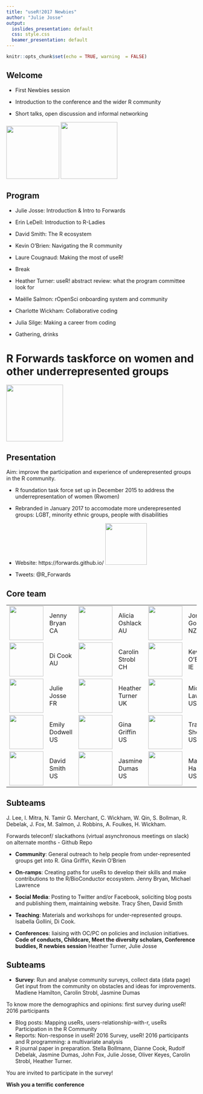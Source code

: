 ```yaml
---
title: "useR!2017 Newbies"
author: "Julie Josse"
output:
  ioslides_presentation: default
  css: style.css
  beamer_presentation: default
---
```


```r
knitr::opts_chunk$set(echo = TRUE, warning  = FALSE)
```


## Welcome



- First Newbies session

- Introduction to the conference and the wider R community

- Short talks, open discussion and informal networking

<img height = "140" src="user2017logo.jpg">
<img height = "150" src="Rlogo.png">

## Program

- Julie Josse: Introduction & Intro to Forwards
- Erin LeDell: Introduction to R-Ladies
- David Smith: The R ecosystem
- Kevin O’Brien: Navigating the R community
- Laure Cougnaud: Making the most of useR!
- Break

- Heather Turner: useR! abstract review: what the program committee look for
- Maëlle Salmon: rOpenSci onboarding system and community
- Charlotte Wickham: Collaborative coding
- Julia Silge: Making a career from coding

- Gathering, drinks 

# R Forwards taskforce on women and other underrepresented groups

<img height = "150" src="logo.png">

## Presentation
   Aim: improve the participation and experience of underepresented groups in the R community.
 
- R foundation task force set up in December 2015 to address the underrepresentation of women (Rwomen)

<!--There is a gender gap in both user and developer communities
Women in R Taskforce has been established to address this.-->

- Rebranded in January 2017 to accomodate more underepresented groups: LGBT, minority ethnic groups, people with disabilities 

- Website: https://forwards.github.io/
<img height = "110" src="Rforwardswebsite.png"></td>
- Tweets: @R_Forwards

## Core team

<div align = "center">
<table id="nogrid">
<tr>
<td style="width:130px"><img height = "90" src="jenny_bryan.jpg"></td>
<td>Jenny Bryan</br>CA</td>
<td><img height = "90" src="alicia_oshlack.jpg"></td>
<td> Alicia Oshlack</br>AU</td>
<td><img height = "90" src="jonathangodfrey.jpg"></td>
<td>Jonathan Godfrey</br>NZ</td>
</tr>

<tr>
<td><img height = "90" src="di_cook.jpg"></td>
<td> Di Cook</br>AU</td>
<td><img height = "90" src="carolin_strobl.jpg"></td>
<td> Carolin Strobl</br>CH</td>
<td><img height = "90" src="kevin_obrien.jpg"></td>
<td> Kevin O'Brien</br>IE</td>
</tr>

<tr>
<td><img height = "90" src="julie_josse.jpg"></td>
<td>Julie Josse</br>FR</td>
<td><img height = "90" src="heather_turner.jpg"></td>
<td> Heather Turner</br>UK</td>
<td><img height = "90" src="michael_lawrence.jpg"></td>
<td> Michael Lawrence</br>US</td>
</tr>

<tr>
<td><img height = "90" src="emilydodwell.jpg"></td>
<td>Emily Dodwell</br>US</td>
<td><img height = "90" src="ginagriffin.jpeg"></td>
<td> Gina Griffin</br>US</td>
<td><img height = "90" src="tracyshen.jpg"></td>
<td> Tracy Shen </br>US</td>
</tr>

<tr>
<td><img height = "90" src="davidsmith.jpg"></td>
<td>David Smith </br>US</td>
<td><img height = "90" src="jasminedumas.jpg"></td>
<td>Jasmine Dumas</br>US</td>
<td><img height = "90" src="madlenehamilton.jpg"></td>
<td> Madlene Hamilton  </br>US</td>
</tr>
</table> 
</div>

## Subteams {.smaller}

J. Lee, I. Mitra, N. Tamir
G. Merchant, C. Wickham, W. Qin, 
S. Bollman, R. Debelak, 
J. Fox, M. Salmon, J. Robbins, A. Foulkes,
H. Wickham.

Forwards teleconf/ slackathons (virtual asynchronous meetings on slack) on alternate months - Github Repo

- __Community__: General outreach to help people from under-represented groups get into R. Gina Griffin, Kevin O’Brien  

- __On-ramps__: Creating paths for useRs to develop their skills and make contributions to the R/BioConductor ecosystem. Jenny Bryan, Michael Lawrence

- __Social Media__: Posting to Twitter and/or Facebook, soliciting blog posts and publishing them, maintaining website. Tracy Shen, David Smith 

- __Teaching__: Materials and workshops for under-represented groups. Isabella Gollini, Di Cook.

- __Conferences__: liaising with OC/PC on policies and inclusion initiatives.  __Code of conducts, Childcare, Meet the diversity scholars, Conference buddies, R newbies session__ Heather Turner, Julie Josse



 
## Subteams {.smaller}


- __Survey__: Run and analyse community surveys, collect data (data page)
Get input from the community on obstacles and ideas for improvements. Madlene Hamilton, Carolin Strobl, Jasmine Dumas 

To know more the demographics and opinions: first survey during useR! 2016 participants

- Blog posts: Mapping useRs, users-relationship-with-r, useRs Participation in the R Community
- Reports: Non-response in useR! 2016 Survey, useR! 2016 participants and R programming: a multivariate analysis
- R journal paper in preparation. 
Stella Bollmann, Dianne Cook, Rudolf Debelak, Jasmine Dumas, John Fox, Julie Josse, Oliver Keyes, Carolin Strobl, Heather Turner. 

You are invited to participate in the survey!

__Wish you a terrific conference__



  






                                                   

